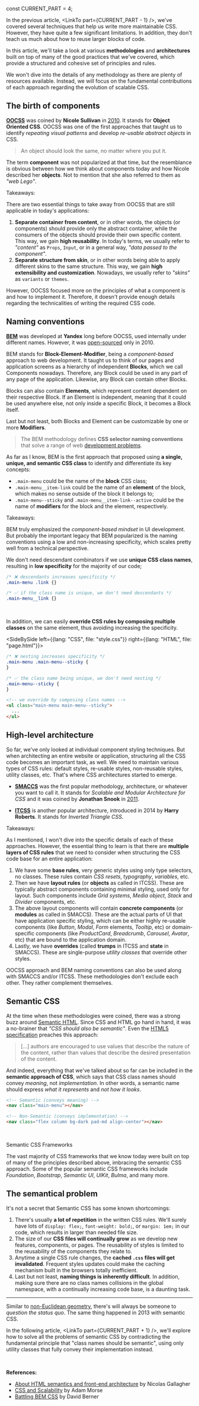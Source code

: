 
const CURRENT_PART = 4;


<TOC current={CURRENT_PART} />

In the previous article, <LinkTo part={CURRENT_PART - 1} />, we've covered several techniques that help us write more maintainable CSS. However, they have quite a few significant limitations. In addition, they don't teach us much about how to reuse larger blocks of code.

In this article, we'll take a look at various **methodologies** and **architectures** built on top of many of the good practices that we've covered, which provide a structured and cohesive set of principles and rules.

<Note>
  We won't dive into the details of any methodology as there are plenty of
  resources available. Instead, we will focus on the fundamental contributions
  of each approach regarding the evolution of scalable CSS.
</Note>

## The birth of components

[**OOCSS**](https://github.com/stubbornella/oocss/wiki) was coined by **Nicole Sullivan** in [2010](http://www.stubbornella.org/content/2010/06/25/the-media-object-saves-hundreds-of-lines-of-code/). It stands for **Object Oriented CSS**. OOCSS was one of the first approaches that taught us to identify _repeating visual patterns_ and develop _re-usable abstract objects_ in CSS.

> An object should look the same, no matter where you put it.

The term **component** was not popularized at that time, but the resemblance is obvious between how we think about components today and how Nicole described her **objects**. Not to mention that she also referred to them as _"web Lego"_.

<Subheading>
  <Status type="ok" /> Takeaways:
</Subheading>

There are two essential things to take away from OOCSS that are still applicable in today's applications:

1. **Separate container from content**, or in other words, the objects (or components) should provide only the abstract container, while the consumers of the objects should provide their own specific content. This way, we gain **high reusability**. In today's terms, we usually refer to _"content"_ as `Props`, `Input`, or in a general way, _"data passed to the component"_.
2. **Separate structure from skin**, or in other words being able to apply different skins to the same structure. This way, we gain **high extensibility and customization**. Nowadays, we usually refer to _"skins"_ as `variants` or `themes`.

However, OOCSS focused more on the principles of what a component is and how to implement it. Therefore, it doesn't provide enough details regarding the technicalities of writing the required CSS code.

## Naming conventions

[**BEM**](https://en.bem.info/methodology/key-concepts/) was developed at **Yandex** long before OOCSS, used internally under different names. However, it was [open-sourced](https://en.bem.info/methodology/history/#bem-and-open-source-2010) only in 2010.

BEM stands for **Block-Element-Modifier**, being a _component-based_ approach to web development. It taught us to think of our pages and application screens as a hierarchy of independent **Blocks**, which we call Components nowadays. Therefore, any Block could be used in any part of any page of the application. Likewise, any Block can contain other Blocks.

Blocks can also contain **Elements**, which represent content dependent on their respective Block. If an Element is independent, meaning that it could be used anywhere else, not only inside a specific Block, it becomes a Block itself.

Last but not least, both Blocks and Element can be customizable by one or more **Modifiers**.

> The BEM methodology defines **CSS selector naming conventions** that solve a range of web [development problems](https://en.bem.info/methodology/solved-problems/).

As far as I know, BEM is the first approach that proposed using **a single, unique, and semantic CSS class** to identify and differentiate its key concepts:

- `.main-menu` could be the name of the **block** CSS class;
- `.main-menu__item-link` could be the name of an **element** of the block, which makes no sense outside of the block it belongs to;
- `.main-menu--sticky` and `.main-menu__item-link--active` could be the name of **modifiers** for the block and the element, respectively.

<Subheading>
  <Status type="ok" /> Takeaways:
</Subheading>

BEM truly emphasized the _component-based mindset_ in UI development. But probably the important legacy that BEM popularized is the naming conventions using a low and non-increasing specificity, which scales pretty well from a technical perspective.

We don't need descendant combinators if we use **unique CSS class names**, resulting in **low specificity** for the majority of our code;

<!-- prettier-ignore-start -->
```css
/* ❌ descendants increases specificity */
.main-menu .link {}

/* ✅ if the class name is unique, we don't need descendants */
.main-menu__link {}
```
<!-- prettier-ignore-end -->

<br />

In addition, we can easily **override CSS rules by composing multiple classes** on the same element, thus avoiding increasing the specificity.

<SideBySide left={{lang: "CSS", file: "style.css"}}  right={{lang: "HTML", file: "page.html"}}>

```css
/* ❌ nesting increases specificity */
.main-menu .main-menu--sticky {
}

/* ✅ the class name being unique, we don't need nesting */
.main-menu--sticky {
}
```

```html
<!-- we override by composing class names -->
<ul class="main-menu main-menu--sticky">
  ...
</ul>
```

</SideBySide>

## High-level architecture

So far, we've only looked at individual component styling techniques. But when architecting an entire website or application, structuring all the CSS code becomes an important task, as well. We need to maintain various types of CSS rules: default styles, re-usable styles, non-reusable styles, utility classes, etc. That's where CSS architectures started to emerge.

- [**SMACCS**](http://smacss.com/book/) was the first popular methodology, architecture, or whatever you want to call it. It stands for _Scalable and Modular Architecture for CSS_ and it was coined by **Jonathan Snook** in [2011](https://snook.ca/archives/html_and_css/css-architecture).

- [**ITCSS**](https://csswizardry.net/talks/2014/11/itcss-dafed.pdf) is another popular architecture, introduced in 2014 by **Harry Roberts**. It stands for _Inverted Triangle CSS_.

<Subheading>
  <Status type="ok" /> Takeaways:
</Subheading>

As I mentioned, I won't dive into the specific details of each of these approaches. However, the essential thing to learn is that there are **multiple layers of CSS rules** that we need to consider when structuring the CSS code base for an entire application:

1. We have some **base rules**, very generic styles using only type selectors, no classes. These rules contain _CSS resets_, _typography_, _variables_, etc.
2. Then we have **layout rules** (or **objects** as called in ITCSS). These are typically abstract components containing minimal styling, used only for layout. Such components include _Grid systems_, _Media object_, _Stack_ and _Divider_ components, etc.
3. The above layout components will contain **concrete components** (or **modules** as called in SMACCS). These are the actual parts of UI that have application specific styling, which can be either highly re-usable components (like _Button_, _Modal_, _Form_ elements, _Tooltip_, etc) or domain-specific components (like _ProductCard_, _Breadcrumb_, _Carousel_, _Avatar_, etc) that are bound to the application domain.
4. Lastly, we have **overrides** (called **trumps** in ITCSS and **state** in SMACCS). These are single-purpose _utility classes_ that override other styles.

<Note>
  OOCSS approach and BEM naming conventions can also be used along with SMACCS
  and/or ITCSS. These methodologies don't exclude each other. They rather
  complement themselves.
</Note>

## Semantic CSS

At the time when these methodologies were coined, there was a strong buzz around [Semantic HTML](https://developer.mozilla.org/en-US/docs/Glossary/Semantics). Since CSS and HTML go hand in hand, it was a no-brainer that _"CSS should also be semantic"_. Even the [HTML5 specification](https://html.spec.whatwg.org/multipage/dom.html#:~:text=authors%20are%20encouraged%20to%20use%20values%20that%20describe%20the%20nature%20of%20the%20content%2C%20rather%20than%20values%20that%20describe%20the%20desired%20presentation%20of%20the%20content.) preaches this approach:

> [...] authors are encouraged to use values that describe the nature of the content, rather than values that describe the desired presentation of the content.

And indeed, everything that we've talked about so far can be included in the **semantic approach of CSS**, which says that CSS class names should convey _meaning_, not _implementation_. In other words, a semantic name should express _what it represents_ and _not how it looks_.

```html
<!-- Semantic (conveys meaning) -->
<nav class="main-menu"></nav>

<!-- Non-Semantic (conveys implementation) -->
<nav class="flex column bg-dark pad-md align-center"></nav>
```

<br />

<Subheading>Semantic CSS Frameworks</Subheading>

The vast majority of CSS frameworks that we know today were built on top of many of the principles described above, imbracing the semantic CSS approach. Some of the popular semantic CSS frameworks include _Foundation_, _Bootstrap_, _Semantic UI_, _UIKit_, _Bulma_, and many more.

<!-- - [Foundation](https://get.foundation/) released in 2011;
- Twitter's widely adopted [Bootstrap](https://getbootstrap.com/) also released in 2011;
- The semantical [Semantic UI](https://semantic-ui.com/) in 2013;
- The lightweight [PureCSS](https://purecss.io/) also relesed in 2013;
- The minimalistic [UIKit](https://getuikit.com/) released in 2015;
- The CSS-only & no-JS [Bulma](https://bulma.io/) released in 2016, and many many more. -->

## The semantical problem

It's not a secret that Semantic CSS has some known shortcomings:

1. There's usually **a lot of repetition** in the written CSS rules. We'll surely have lots of `display: flex;`, `font-weight: bold;`, or `margin: 1em;` in our code, which results in larger than needed file size.
2. The size of our **CSS files will continually grow** as we develop new features, components, or pages. The reusability of styles is limited to the reusability of the components they relate to.
3. Anytime a single CSS rule changes, the **cached `.css` files will get invalidated**. Frequent styles updates could make the caching mechanism built in the browsers totally inefficient.
4. Last but not least, **naming things is inherently difficult**. In addition, making sure there are no class names collisions in the global namespace, with a continually increasing code base, is a daunting task.

---

Similar to [non-Euclidean geometry](https://en.wikipedia.org/wiki/Non-Euclidean_geometry), there's will always be someone to _question the status quo_. The same thing happened in 2013 with semantic CSS.

In the following article, <LinkTo part={CURRENT_PART + 1} />, we'll explore how to solve all the problems of semantic CSS by contradicting the fundamental principle that "class names should be semantic", using only utility classes that fully convey their implementation instead.

<br />

**References:**

- [About HTML semantics and front-end architecture](http://nicolasgallagher.com/about-html-semantics-front-end-architecture/) by Nicolas Gallagher
- [CSS and Scalability](https://mrmrs.cc/writing/scalable-css/) by Adam Morse
- [Battling BEM CSS](https://www.smashingmagazine.com/2016/06/battling-bem-extended-edition-common-problems-and-how-to-avoid-them/) by David Berner
